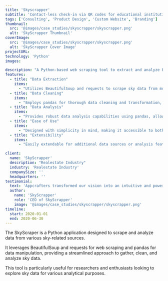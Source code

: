 ```yaml
---
title: 'Skyscrapper'
subtitle: 'Contact-less check-in via QR codes for educational institutions'
tags: ['Consulting', 'Product Design', 'Custom Website', 'Branding']
thumbnail:
  src: '@images/case_studies/skyscrapper/skyscrapper.png'
  alt: 'SkyScrapper Thumbnail'
coverImage:
  src: '@images/case_studies/skyscrapper/skyscrapper.png'
  alt: 'SkyScrapper Cover Image'
projectURL: 
technology: 'Python'
images:

description: "A Python-based web scraping tool to extract and analyze building data."
features:
  - title: "Data Extraction"
    items:
      - "Utilizes BeautifulSoup and requests to scrape sky data from multiple sources efficiently"
  - title: "Data Cleaning"
    items:
      - "Employs pandas for thorough data cleaning and transformation, ensuring high-quality datasets"
  - title: "Data Analysis"
    items:
      - "Provides robust data analysis capabilities using pandas, allowing users to perform various analytical operations on the scraped data"
  - title: "Ease of Use"
    items:
      - "Designed with simplicity in mind, making it accessible to both novice and experienced users"
  - title: "Extensibility"
    items:
      - "Easily extendable for additional data sources or analysis features, offering flexibility for various use cases"

client:
  name: 'SkyScrapper'
  description: "Realestate Industry"
  industry: 'Realestate Industry'
  companySize: ''
  headquarters: ''
testimonial:
  text: 'Appcrafters transformed our vision into an intuitive and powerful project management app with Skyscraper. Their expertise and creativity significantly improved our workflows, handling complex tasks seamlessly. The professionalism of team and commitment to excellence ensured flawless execution. We highly recommend Appcrafters for innovative and top-notch solutions.'
  author:
    name: 'SkyScrapper'
    role: 'CEO of SkyScrapper'
    image: '@images/case_studies/skyscrapper/skyscrapper.png'
timeline:
  start: 2020-01-01
  end: 2020-06-30
---
```


The SkyScraper is a Python application designed to scrape and analyze data from various sky-related sources. 

It leverages BeautifulSoup and requests for web scraping and pandas for data manipulation, providing a streamlined approach to gather, clean, and analyze sky data. 

This tool is particularly useful for researchers and enthusiasts looking to explore sky data for various analytical purposes.